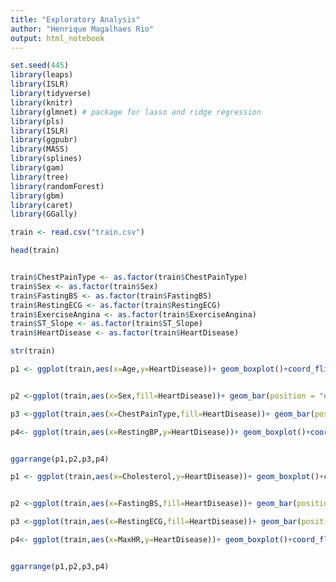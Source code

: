 ```yaml
---
title: "Exploratory Analysis"
author: "Henrique Magalhaes Rio"
output: html_notebook
---
```




```r

set.seed(445)
library(leaps)
library(ISLR)
library(tidyverse) 
library(knitr)
library(glmnet) # package for lasso and ridge regression
library(pls)
library(ISLR)
library(ggpubr)
library(MASS)
library(splines)
library(gam)
library(tree)
library(randomForest)
library(gbm)
library(caret)
library(GGally)

```




```r
train <- read.csv("train.csv")

head(train)


train$ChestPainType <- as.factor(train$ChestPainType)
train$Sex <- as.factor(train$Sex)
train$FastingBS <- as.factor(train$FastingBS)
train$RestingECG <- as.factor(train$RestingECG)
train$ExerciseAngina <- as.factor(train$ExerciseAngina)
train$ST_Slope <- as.factor(train$ST_Slope)
train$HeartDisease <- as.factor(train$HeartDisease)

str(train)
```


```r
p1 <- ggplot(train,aes(x=Age,y=HeartDisease))+ geom_boxplot()+coord_flip()


p2 <-ggplot(train,aes(x=Sex,fill=HeartDisease))+ geom_bar(position = "dodge")

p3 <-ggplot(train,aes(x=ChestPainType,fill=HeartDisease))+ geom_bar(position = "dodge")

p4<- ggplot(train,aes(x=RestingBP,y=HeartDisease))+ geom_boxplot()+coord_flip()


ggarrange(p1,p2,p3,p4)
```





```r
p1 <- ggplot(train,aes(x=Cholesterol,y=HeartDisease))+ geom_boxplot()+coord_flip()


p2 <-ggplot(train,aes(x=FastingBS,fill=HeartDisease))+ geom_bar(position = "dodge")

p3 <-ggplot(train,aes(x=RestingECG,fill=HeartDisease))+ geom_bar(position = "dodge")

p4<- ggplot(train,aes(x=MaxHR,y=HeartDisease))+ geom_boxplot()+coord_flip()


ggarrange(p1,p2,p3,p4)
```




```r

```


